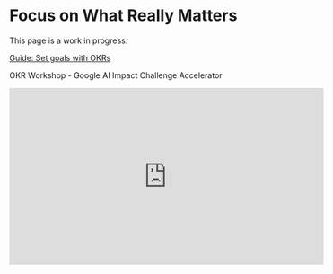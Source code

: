 
# Focus on What Really Matters

<WarningBox>
  This page is a work in progress.
</WarningBox>

[Guide: Set goals with OKRs](https://rework.withgoogle.com/guides/set-goals-with-okrs/steps/introduction/)

OKR Workshop - Google AI Impact Challenge Accelerator

<iframe
  width="560"
  height="315"
  src="https://www.youtube-nocookie.com/embed/XQy-h_LugpM"
  frameborder="0"
  allow="accelerometer; autoplay; encrypted-media; gyroscope; picture-in-picture"
  allowfullscreen
/>

Startup Lab workshop: How Google sets goals: OKRs

<iframe
  width="560"
  height="315"
  src="https://www.youtube-nocookie.com/embed/mJB83EZtAjc"
  frameborder="0"
  allow="accelerometer; autoplay; encrypted-media; gyroscope; picture-in-picture"
  allowfullscreen
/>
